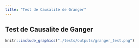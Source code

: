 ```yaml
---
title: "Test de Causalité de Granger"
---
```


## Test de Causalite de Ganger

```r
knitr::include_graphics("./tests/outputs/granger_test.png")
```
